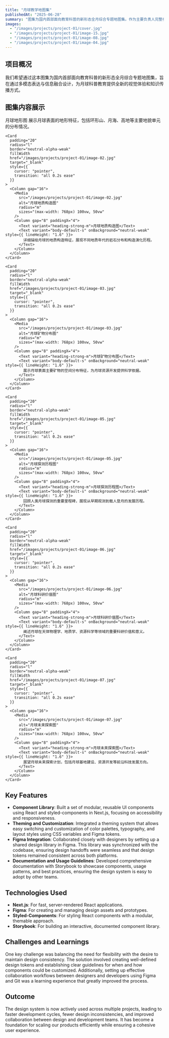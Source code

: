 ```yaml
---
title: "月球教学地图集"
publishedAt: "2025-06-28"
summary: "图集为国内首部面向教育科普的新形态全月综合专题地图集。作为主要负责人完整参与图集大纲编制、数据收集与图件绘制等环节之中，形成图件10余张，并制作月球科普交互沉浸式平台，并形成毕业论文《月球科普地图集多模态表达与信息融合设计》。"
images:
  - "/images/projects/project-01/cover.jpg"
  - "/images/projects/project-01/image-15.jpg"
  - "/images/projects/project-01/image-08.jpg"
  - "/images/projects/project-01/image-04.jpg"
---
```


## 项目概况

我们希望通过这本图集为国内首部面向教育科普的新形态全月综合专题地图集，旨在通过多模态表达与信息融合设计，为月球科普教育提供全新的视觉体验和知识传播方式。

## 图集内容展示

<Column gap="32" marginBottom="40">
  <Grid columns="2" gap="32" s={{ columns: "1" }}>
    <Card 
      padding="20" 
      radius="l" 
      border="neutral-alpha-weak" 
      fillWidth
      href="/images/projects/project-01/image-01.jpg"
      target="_blank"
      style={{ 
        cursor: "pointer",
        transition: "all 0.2s ease"
      }}
    >
      <Column gap="16">
        <Media 
          src="/images/projects/project-01/image-01.jpg" 
          alt="月球地形图" 
          radius="m" 
          sizes="(max-width: 768px) 100vw, 50vw"
        />
        <Column gap="8" paddingX="4">
          <Text variant="heading-strong-m">月球地形图</Text>
          <Text variant="body-default-s" onBackground="neutral-weak" style={{ lineHeight: "1.6" }}>
            展示月球表面的地形特征，包括环形山、月海、高地等主要地貌单元的分布情况。
          </Text>
        </Column>
      </Column>
    </Card>

    <Card 
      padding="20" 
      radius="l" 
      border="neutral-alpha-weak" 
      fillWidth
      href="/images/projects/project-01/image-02.jpg"
      target="_blank"
      style={{ 
        cursor: "pointer",
        transition: "all 0.2s ease"
      }}
    >
      <Column gap="16">
        <Media 
          src="/images/projects/project-01/image-02.jpg" 
          alt="月球地质构造图" 
          radius="m" 
          sizes="(max-width: 768px) 100vw, 50vw"
        />
        <Column gap="8" paddingX="4">
          <Text variant="heading-strong-m">月球地质构造图</Text>
          <Text variant="body-default-s" onBackground="neutral-weak" style={{ lineHeight: "1.6" }}>
            详细描绘月球的地质构造特征，展现不同地质年代的岩石分布和构造演化历程。
          </Text>
        </Column>
      </Column>
    </Card>

    <Card 
      padding="20" 
      radius="l" 
      border="neutral-alpha-weak" 
      fillWidth
      href="/images/projects/project-01/image-03.jpg"
      target="_blank"
      style={{ 
        cursor: "pointer",
        transition: "all 0.2s ease"
      }}
    >
      <Column gap="16">
        <Media 
          src="/images/projects/project-01/image-03.jpg" 
          alt="月球矿物分布图" 
          radius="m" 
          sizes="(max-width: 768px) 100vw, 50vw"
        />
        <Column gap="8" paddingX="4">
          <Text variant="heading-strong-m">月球矿物分布图</Text>
          <Text variant="body-default-s" onBackground="neutral-weak" style={{ lineHeight: "1.6" }}>
            展示月球表面主要矿物的空间分布特征，为月球资源开发提供科学依据。
          </Text>
        </Column>
      </Column>
    </Card>

    <Card 
      padding="20" 
      radius="l" 
      border="neutral-alpha-weak" 
      fillWidth
      href="/images/projects/project-01/image-05.jpg"
      target="_blank"
      style={{ 
        cursor: "pointer",
        transition: "all 0.2s ease"
      }}
    >
      <Column gap="16">
        <Media 
          src="/images/projects/project-01/image-05.jpg" 
          alt="月球探测历程图" 
          radius="m" 
          sizes="(max-width: 768px) 100vw, 50vw"
        />
        <Column gap="8" paddingX="4">
          <Text variant="heading-strong-m">月球探测历程图</Text>
          <Text variant="body-default-s" onBackground="neutral-weak" style={{ lineHeight: "1.6" }}>
            回顾人类月球探测的重要里程碑，展现从早期观测到载人登月的发展历程。
          </Text>
        </Column>
      </Column>
    </Card>

    <Card 
      padding="20" 
      radius="l" 
      border="neutral-alpha-weak" 
      fillWidth
      href="/images/projects/project-01/image-06.jpg"
      target="_blank"
      style={{ 
        cursor: "pointer",
        transition: "all 0.2s ease"
      }}
    >
      <Column gap="16">
        <Media 
          src="/images/projects/project-01/image-06.jpg" 
          alt="月球科研价值图" 
          radius="m" 
          sizes="(max-width: 768px) 100vw, 50vw"
        />
        <Column gap="8" paddingX="4">
          <Text variant="heading-strong-m">月球科研价值图</Text>
          <Text variant="body-default-s" onBackground="neutral-weak" style={{ lineHeight: "1.6" }}>
            阐述月球在天体物理学、地质学、资源科学等领域的重要科研价值和意义。
          </Text>
        </Column>
      </Column>
    </Card>

    <Card 
      padding="20" 
      radius="l" 
      border="neutral-alpha-weak" 
      fillWidth
      href="/images/projects/project-01/image-07.jpg"
      target="_blank"
      style={{ 
        cursor: "pointer",
        transition: "all 0.2s ease"
      }}
    >
      <Column gap="16">
        <Media 
          src="/images/projects/project-01/image-07.jpg" 
          alt="月球未来探索图" 
          radius="m" 
          sizes="(max-width: 768px) 100vw, 50vw"
        />
        <Column gap="8" paddingX="4">
          <Text variant="heading-strong-m">月球未来探索图</Text>
          <Text variant="body-default-s" onBackground="neutral-weak" style={{ lineHeight: "1.6" }}>
            展望月球未来探索计划，包括月球基地建设、资源开发等前沿科技发展方向。
          </Text>
        </Column>
      </Column>
    </Card>
  </Grid>
</Column>

## Key Features

- **Component Library**: Built a set of modular, reusable UI components using React and styled-components in Next.js, focusing on accessibility and responsiveness.
- **Theming and Customization**: Integrated a theming system that allows easy switching and customization of color palettes, typography, and layout styles using CSS variables and Figma tokens.
- **Figma Integration**: Collaborated closely with designers by setting up a shared design library in Figma. This library was synchronized with the codebase, ensuring design handoffs were seamless and that design tokens remained consistent across both platforms.
- **Documentation and Usage Guidelines**: Developed comprehensive documentation with Storybook to showcase components, usage patterns, and best practices, ensuring the design system is easy to adopt by other teams.

## Technologies Used

- **Next.js**: For fast, server-rendered React applications.
- **Figma**: For creating and managing design assets and prototypes.
- **Styled-Components**: For styling React components with a modular, themable approach.
- **Storybook**: For building an interactive, documented component library.

## Challenges and Learnings

One key challenge was balancing the need for flexibility with the desire to maintain design consistency. The solution involved creating well-defined design tokens and establishing clear guidelines for when and how components could be customized. Additionally, setting up effective collaboration workflows between designers and developers using Figma and Git was a learning experience that greatly improved the process.

## Outcome

The design system is now actively used across multiple projects, leading to faster development cycles, fewer design inconsistencies, and improved collaboration between design and development teams. It has become a foundation for scaling our products efficiently while ensuring a cohesive user experience.